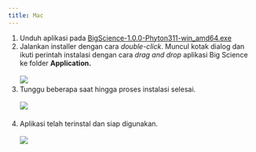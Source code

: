 ```yaml
---
title: Mac
---
```


1. Unduh aplikasi pada [BigScience-1.0.0-Phyton311-win\_amd64.exe](https://drive.google.com/file/d/10meq9JbZs48QQpP2xH3jWBMR_aO7IsBg/view?usp=drive_link)
2. Jalankan installer dengan cara *double-click*. Muncul kotak dialog dan ikuti perintah instalasi dengan cara *drag and drop* aplikasi Big Science ke folder **Application.**\
   \
   ![](/img/instalasi-windows/12.png)
3. Tunggu beberapa saat hingga proses instalasi selesai.\
   \
   ![](/img/instalasi-windows/13.png)\
    
4. Aplikasi telah terinstal dan siap digunakan.\
   \
   ![](/img/instalasi-windows/14.png)
